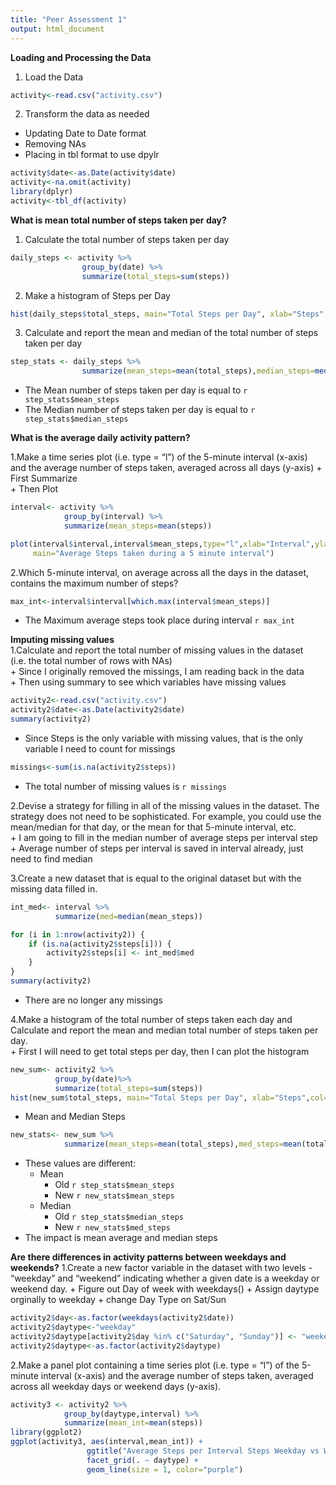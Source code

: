 ```yaml
---
title: "Peer Assessment 1"
output: html_document
---
```


**Loading and Processing the Data**

1. Load the Data 
```r
activity<-read.csv("activity.csv")
```

2. Transform the data as needed
  + Updating Date to Date format 
  + Removing NAs
  + Placing in tbl format to use dpylr 
```r
activity$date<-as.Date(activity$date)
activity<-na.omit(activity)
library(dplyr)
activity<-tbl_df(activity)
```

**What is mean total number of steps taken per day?**

1. Calculate the total number of steps taken per day
```r
daily_steps <- activity %>%
                group_by(date) %>%
                summarize(total_steps=sum(steps))
```

2. Make a histogram of Steps per Day
```r
hist(daily_steps$total_steps, main="Total Steps per Day", xlab="Steps",col="purple")
```

3. Calculate and report the mean and median of the total number of steps taken per day
```r
step_stats <- daily_steps %>%
                summarize(mean_steps=mean(total_steps),median_steps=median(total_steps))

```

- The Mean number of steps taken per day is equal to `r step_stats$mean_steps`  
- The Median number of steps taken per day is equal to `r step_stats$median_steps`  
  
**What is the average daily activity pattern?**

1.Make a time series plot (i.e. type = "l") of the 5-minute interval (x-axis) and the average number of steps taken, averaged across all days (y-axis)
  + First Summarize   
  + Then Plot   
```r
interval<- activity %>%
            group_by(interval) %>%
            summarize(mean_steps=mean(steps))

plot(interval$interval,interval$mean_steps,type="l",xlab="Interval",ylab = "Average Steps Taken",
     main="Average Steps taken during a 5 minute interval")
```

2.Which 5-minute interval, on average across all the days in the dataset, contains the maximum number of steps?
```r
max_int<-interval$interval[which.max(interval$mean_steps)]
```
- The Maximum average steps took place during interval `r max_int`
  
**Imputing missing values**  
1.Calculate and report the total number of missing values in the dataset (i.e. the total number of rows with NAs)  
  + Since I originally removed the missings, I am reading back in the data  
  + Then using summary to see which variables have missing values  
```r
activity2<-read.csv("activity.csv")
activity2$date<-as.Date(activity2$date)
summary(activity2)
```
- Since Steps is the only variable with missing values, that is the only variable I need to count for missings 
    
```r
missings<-sum(is.na(activity2$steps))

```
- The total number of missing values is `r missings`

2.Devise a strategy for filling in all of the missing values in the dataset. The strategy does not need to be sophisticated. For example, you could use the mean/median for that day, or the mean for that 5-minute interval, etc.  
  + I am going to fill in the median number of average steps per interval step  
  + Average number of steps per interval is saved in interval already, just need to find median   
  
3.Create a new dataset that is equal to the original dataset but with the missing data filled in.  
```r
int_med<- interval %>%
          summarize(med=median(mean_steps))

for (i in 1:nrow(activity2)) {
    if (is.na(activity2$steps[i])) {
        activity2$steps[i] <- int_med$med
    }
}
summary(activity2)
```
- There are no longer any missings   

4.Make a histogram of the total number of steps taken each day and Calculate and report the mean and median total number of steps taken per day.  
  + First I will need to get total steps per day, then I can plot the histogram  
```r
new_sum<- activity2 %>% 
          group_by(date)%>%
          summarize(total_steps=sum(steps))
hist(new_sum$total_steps, main="Total Steps per Day", xlab="Steps",col="purple")
```

- Mean and Median Steps   
```r
new_stats<- new_sum %>%
            summarize(mean_steps=mean(total_steps),med_steps=mean(total_steps))
```

- These values are different:  
    - Mean  
        - Old `r step_stats$mean_steps`  
        - New `r new_stats$mean_steps`  
    - Median  
        - Old `r step_stats$median_steps`  
        - New `r new_stats$med_steps`
- The impact is mean average and median steps 

**Are there differences in activity patterns between weekdays and weekends?**
1.Create a new factor variable in the dataset with two levels - "weekday" and "weekend" indicating whether a given date is a weekday or weekend day.
  + Figure out Day of week with weekdays()
  + Assign daytype orginally to weekday
  + change Day Type on Sat/Sun
```r
activity2$day<-as.factor(weekdays(activity2$date))
activity2$daytype<-"weekday"
activity2$daytype[activity2$day %in% c("Saturday", "Sunday")] <- "weekend"
activity2$daytype<-as.factor(activity2$daytype)
```

2.Make a panel plot containing a time series plot (i.e. type = "l") of the 5-minute interval (x-axis) and the average number of steps taken, averaged across all weekday days or weekend days (y-axis). 

```r
activity3 <- activity2 %>%
            group_by(daytype,interval) %>%
            summarize(mean_int=mean(steps))
library(ggplot2)
ggplot(activity3, aes(interval,mean_int)) +
                 ggtitle("Average Steps per Interval Steps Weekday vs Weekend") +
                 facet_grid(. ~ daytype) +
                 geom_line(size = 1, color="purple")
              


```
    

    
